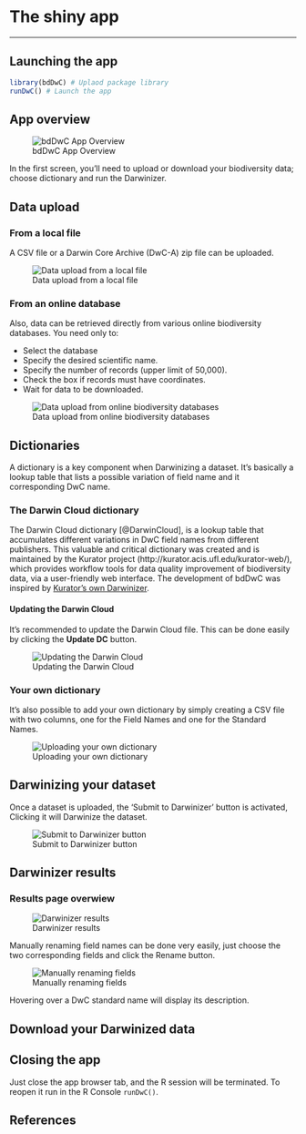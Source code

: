 # The shiny app

***

## Launching the app

```r
library(bdDwC) # Uplaod package library
runDwC() # Launch the app
```

## App overview

[comment]: <> (Need-To-Be-Updated!)

![bdDwC App Overview](img/bdDwC_Getting_started.png "The first screen")

 In the first screen, you'll need to upload or download your biodiversity data; choose dictionary and run the Darwinizer.

## Data upload

### From a local file

A CSV file or a Darwin Core Archive (DwC-A) zip file can be uploaded.


[comment]: <> (Need-To-Be-Updated!)

![Data upload from a local file](img/bdDwC_Up-local_file.png "bdDwC-app data-upload-local")
 

### From an online database

Also, data can be retrieved directly from various online biodiversity databases. You need only to:

* Select the database
* Specify the desired scientific name.
* Specify the number of records (upper limit of 50,000).
* Check the box if records must have coordinates.
* Wait for data to be downloaded.

[comment]: <> (Need-To-Be-Updated!)

![Data upload from online biodiversity databases](img/bdDwC_Up-database.png "bdDwC-app data-upload-database")


## Dictionaries

A dictionary is a key component when Darwinizing a dataset. It's basically a lookup table that lists a possible variation of field name and it corresponding DwC name.


### The Darwin Cloud dictionary

The Darwin Cloud dictionary [@DarwinCloud], is a lookup table that accumulates different variations in DwC field names from different publishers. This valuable and critical dictionary was created and is maintained by the Kurator project (http://kurator.acis.ufl.edu/kurator-web/), which provides workflow tools for data quality improvement of biodiversity data, via a user-friendly web interface. The development of bdDwC was inspired by [Kurator's own Darwinizer](https://github.com/kurator-org/kurator-validation/wiki/CSV-File-Darwinizer target="_blank").

#### Updating the Darwin Cloud {-}

It's recommended to update the Darwin Cloud file. This can be done easily by clicking the **Update DC** button.

[comment]: <> (Need-To-Be-Updated!)

![Updating the Darwin Cloud](img/bdDwC_update-DC.png "bdDwC-app bdDwC_update-DC")

### Your own dictionary

It's also possible to add your own dictionary by simply creating a CSV file with two columns, one for the Field Names and one for the Standard Names.

[comment]: <> (Need-To-Be-Updated!)

![Uploading your own dictionary](img/bdDwC_personal_dictionary.png "bdDwC-app personal dictionary")

## Darwinizing your dataset

Once a dataset is uploaded, the 'Submit to Darwinizer' button is activated, Clicking it will Darwinize the dataset.

[comment]: <> (Need-To-Be-Updated!)

![Submit to Darwinizer button](img/bdDwC_Submit.png "bdDwC-app Submit button")

## Darwinizer results

### Results page overwiew

[comment]: <> (Need-To-Be-Updated!)

![Darwinizer results](img/bdDwC_Darwinizer_results.png "bdDwC-app Darwinizer results")

Manually renaming field names can be done very easily, just choose the two corresponding fields and click the Rename button. 

[comment]: <> (Need-To-Be-Updated!)

![Manually renaming fields](img/bdDwC_Manual_rename.png "bdDwC-app Manual renaming")

Hovering over a DwC standard name will display its description.



## Download your Darwinized data

[comment]: <> (Need-To-Be-Updated!)

## Closing the app
Just close the app browser tab, and the R session will be terminated. To reopen it run in the R Console `runDwC()`.

## References

